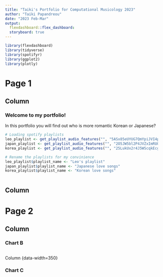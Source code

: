 ```yaml
---
title: "Taiki's Portfolio for Computational Musicology 2023"
author: "Taiki Papandreou"
date: "2023 Feb-Mar"
output: 
  flexdashboard::flex_dashboard:
  storyboard: true
---
```


```r
library(flexdashboard)
library(tidyverse)
library(spotifyr)
library(ggplot2)
library(plotly)
```

Page 1
==================================

Column {data-width=650}
-----------------------------------------------------------------------

### Welcome to my portfolio!
In this portfolio you will find out who is more romantic Korean or Japanese?

```r
# Loading spotify playlists
leo_playlist <- get_playlist_audio_features("", "5ASx85eUYUG7QmYpiJVI4p")
japan_playlist <- get_playlist_audio_features("", "2O5JW5bl2P4JVZxImRUOG3")
korea_playlist <- get_playlist_audio_features("", "25LukUx2r4J5WScqkEcgCo")

# Rename the playlists for my convinience
leo_playlist$playlist_name <- "Leo's playlist" 
japan_playlist$playlist_name <- "Japanese love songs"
korea_playlist$playlist_name <- "Korean love songs"



```

Column {data-width=350}
-----------------------------------------------------------------------

Page 2
===========================

Column {data-width=650}
-----------------------------------

### Chart B

```r

```

Column {data-width=350}

### Chart C

```r

```

